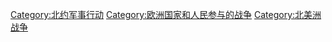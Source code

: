 [[Category:北约军事行动|Category:北约军事行动]]
[[Category:欧洲国家和人民参与的战争|Category:欧洲国家和人民参与的战争]]
[[Category:北美洲战争|Category:北美洲战争]]
